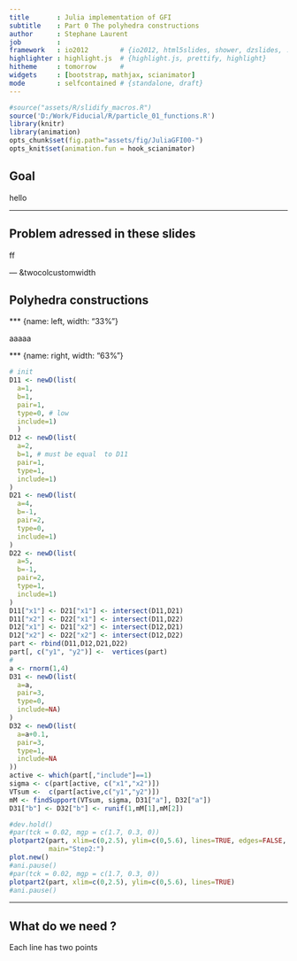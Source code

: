 ```yaml
---
title       : Julia implementation of GFI
subtitle    : Part 0 The polyhedra constructions
author      : Stephane Laurent
job         : 
framework   : io2012        # {io2012, html5slides, shower, dzslides, ...}
highlighter : highlight.js  # {highlight.js, prettify, highlight}
hitheme     : tomorrow      # 
widgets     : [bootstrap, mathjax, scianimator]          
mode        : selfcontained # {standalone, draft}
---
```


```r
#source("assets/R/slidify_macros.R")
source('D:/Work/Fiducial/R/particle_01_functions.R')
library(knitr)
library(animation)
opts_chunk$set(fig.path="assets/fig/JuliaGFI00-")
opts_knit$set(animation.fun = hook_scianimator)
```

## Goal 

hello 


---

## Problem adressed in these slides 

ff


--- &twocolcustomwidth 

## Polyhedra constructions 

*** {name: left, width: "33%"}

aaaaa

*** {name: right, width: "63%"}

```r
# init 
D11 <- newD(list(
  a=1,
  b=1,
  pair=1,
  type=0, # low
  include=1)
  )
D12 <- newD(list(
  a=2, 
  b=1, # must be equal  to D11
  pair=1,
  type=1,
  include=1)
)
D21 <- newD(list(
  a=4,
  b=-1,
  pair=2,
  type=0,
  include=1)
)
D22 <- newD(list(
  a=5,
  b=-1,
  pair=2,
  type=1,
  include=1)
)
D11["x1"] <- D21["x1"] <- intersect(D11,D21)
D11["x2"] <- D22["x1"] <- intersect(D11,D22)
D12["x1"] <- D21["x2"] <- intersect(D12,D21)
D12["x2"] <- D22["x2"] <- intersect(D12,D22)
part <- rbind(D11,D12,D21,D22)
part[, c("y1", "y2")] <-  vertices(part)
#
a <- rnorm(1,4)
D31 <- newD(list(
  a=a,
  pair=3,
  type=0,
  include=NA)
)
D32 <- newD(list(
  a=a+0.1,
  pair=3,
  type=1,
  include=NA
))
active <- which(part[,"include"]==1)
sigma <- c(part[active, c("x1","x2")])
VTsum <-  c(part[active,c("y1","y2")])
mM <- findSupport(VTsum, sigma, D31["a"], D32["a"])
D31["b"] <- D32["b"] <- runif(1,mM[1],mM[2])
```




```r
#dev.hold()
#par(tck = 0.02, mgp = c(1.7, 0.3, 0))
plotpart2(part, xlim=c(0,2.5), ylim=c(0,5.6), lines=TRUE, edges=FALSE, 
          main="Step2:")
plot.new()
#ani.pause()
#par(tck = 0.02, mgp = c(1.7, 0.3, 0))
plotpart2(part, xlim=c(0,2.5), ylim=c(0,5.6), lines=TRUE)
#ani.pause()
```


---

## What do we need ?

Each line has two points
